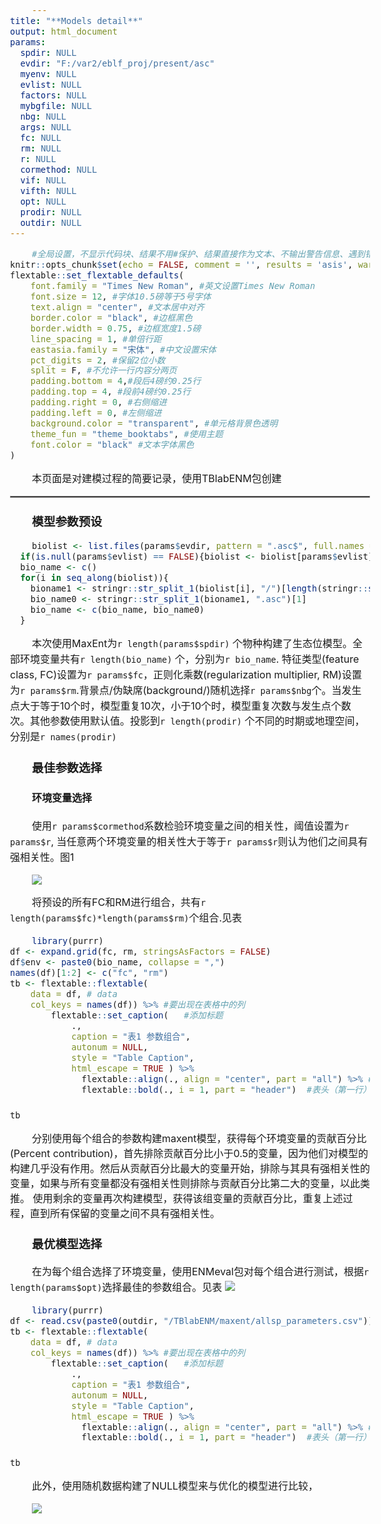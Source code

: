 ```yaml
---
title: "**Models detail**"
output: html_document
params:
  spdir: NULL
  evdir: "F:/var2/eblf_proj/present/asc"
  myenv: NULL
  evlist: NULL
  factors: NULL
  mybgfile: NULL
  nbg: NULL
  args: NULL
  fc: NULL
  rm: NULL
  r: NULL
  cormethod: NULL
  vif: NULL
  vifth: NULL
  opt: NULL
  prodir: NULL
  outdir: NULL
---
```


<style type="text/css"> 
hr {
    border: 1px solid #8B8989;
}
  body{
  font-size: 12pt;
  line-height: 1.5em;
  text-indent: 35px;
}
.main-container {
  max-width: 100%;
  margin-left: auto;
  margin-right: auto;
}
h1 {
   text-align: center;
}
</style>

```r
#全局设置，不显示代码块、结果不用#保护、结果直接作为文本、不输出警告信息、遇到错误继续执行
knitr::opts_chunk$set(echo = FALSE, comment = '', results = 'asis', warning = FALSE, error = TRUE)
flextable::set_flextable_defaults(
    font.family = "Times New Roman", #英文设置Times New Roman
    font.size = 12, #字体10.5磅等于5号字体
    text.align = "center", #文本居中对齐
    border.color = "black", #边框黑色
    border.width = 0.75, #边框宽度1.5磅
    line_spacing = 1, #单倍行距
    eastasia.family = "宋体", #中文设置宋体
    pct_digits = 2, #保留2位小数
    split = F, #不允许一行内容分两页
    padding.bottom = 4,#段后4磅约0.25行
    padding.top = 4, #段前4磅约0.25行
    padding.right = 0, #右侧缩进
    padding.left = 0, #左侧缩进
    background.color = "transparent", #单元格背景色透明
    theme_fun = "theme_booktabs", #使用主题
    font.color = "black" #文本字体黑色
)
```

本页面是对建模过程的简要记录，使用TBlabENM包创建

****************

### **模型参数预设**
``` r
biolist <- list.files(params$evdir, pattern = ".asc$", full.names = TRUE)
  if(is.null(params$evlist) == FALSE){biolist <- biolist[params$evlist]}
  bio_name <- c()
  for(i in seq_along(biolist)){
    bioname1 <- stringr::str_split_1(biolist[i], "/")[length(stringr::str_split_1(biolist[i], "/"))]
    bio_name0 <- stringr::str_split_1(bioname1, ".asc")[1]
    bio_name <- c(bio_name, bio_name0)
  }
```
本次使用MaxEnt为`r length(params$spdir)` 个物种构建了生态位模型。全部环境变量共有`r length(bio_name)` 个，分别为`r bio_name`.
特征类型(feature class, FC)设置为`r params$fc`，正则化乘数(regularization multiplier, RM)设置为`r params$rm`.背景点/伪缺席(background/)随机选择`r params$nbg`个。当发生点大于等于10个时，模型重复10次，小于10个时，模型重复次数与发生点个数次。其他参数使用默认值。投影到`r length(prodir)` 个不同的时期或地理空间，分别是`r names(prodir)`

### **最佳参数选择**

#### **环境变量选择**

使用`r params$cormethod`系数检验环境变量之间的相关性，阈值设置为`r params$r`, 当任意两个环境变量的相关性大于等于`r params$r`则认为他们之间具有强相关性。图1

![](F:/2/TBlabENM/plots/cor_heat.jpeg)

将预设的所有FC和RM进行组合，共有`r length(params$fc)*length(params$rm)`个组合.见表
```r
library(purrr)
df <- expand.grid(fc, rm, stringsAsFactors = FALSE)
df$env <- paste0(bio_name, collapse = ",")
names(df)[1:2] <- c("fc", "rm")
tb <- flextable::flextable(
    data = df, # data
    col_keys = names(df)) %>% #要出现在表格中的列
        flextable::set_caption(   #添加标题
            .,
            caption = "表1 参数组合",
            autonum = NULL,
            style = "Table Caption",
            html_escape = TRUE ) %>%
              flextable::align(., align = "center", part = "all") %>% # 居中对齐
              flextable::bold(., i = 1, part = "header")  #表头（第一行）文字加粗

tb
```

分别使用每个组合的参数构建maxent模型，获得每个环境变量的贡献百分比(Percent contribution)，首先排除贡献百分比小于0.5的变量，因为他们对模型的构建几乎没有作用。然后从贡献百分比最大的变量开始，排除与其具有强相关性的变量，如果与所有变量都没有强相关性则排除与贡献百分比第二大的变量，以此类推。
使用剩余的变量再次构建模型，获得该组变量的贡献百分比，重复上述过程，直到所有保留的变量之间不具有强相关性。

### **最优模型选择**

在为每个组合选择了环境变量，使用ENMeval包对每个组合进行测试，根据`r length(params$opt)`选择最佳的参数组合。见表
![](F:/2/TBlabENM/plots/cor_heat.jpeg)




```r
library(purrr)
df <- read.csv(paste0(outdir, "/TBlabENM/maxent/allsp_parameters.csv"))
tb <- flextable::flextable(
    data = df, # data
    col_keys = names(df)) %>% #要出现在表格中的列
        flextable::set_caption(   #添加标题
            .,
            caption = "表1 参数组合",
            autonum = NULL,
            style = "Table Caption",
            html_escape = TRUE ) %>%
              flextable::align(., align = "center", part = "all") %>% # 居中对齐
              flextable::bold(., i = 1, part = "header")  #表头（第一行）文字加粗

tb
```


此外，使用随机数据构建了NULL模型来与优化的模型进行比较，

![](F:/2/TBlabENM/plots/null_model.jpeg)






